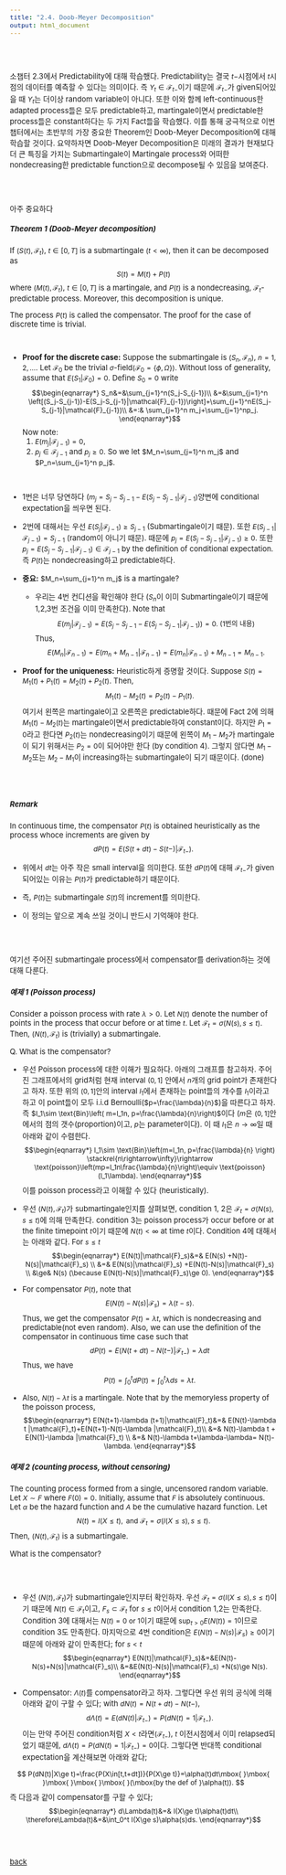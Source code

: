 ---
title: "2.4. Doob-Meyer Decomposition"
output: html_document
---

<style type="text/css">
  body, td {
    font-size: 13px;
  }
  pre {
  font-size: 13px;
}
  .math {
  font-size: 12px
}
</style>



<style>
p.comment {
background-color: #DBDBDB;
padding: 10px;
border: 1px solid black;
margin-left: 1px;
border-radius: 5px;
font-style: italic;
}
</style>

<br>
<br>

<div class="alert alert-info">
소챕터 2.3에서 Predictability에 대해 학습했다. Predictability는 결국 $t-$시점에서 $t$시점의 데이터를 예측할 수 있다는 의미이다. 즉 $Y_t\in \mathcal{F}_{t-}$이기 때문에 $\mathcal{F}_{t-}$가 given되어있을 때  $Y_t$는 더이상 random variable이 아니다. 또한 이와 함께 left-continuous한 adapted process들은 모두 predictable하고, martingale이면서 predictable한 process들은 constant하다는 두 가지 Fact들을 학습했다. 이를 통해 궁극적으로 이번 챕터에서는 초반부의 가장 중요한 Theorem인 Doob-Meyer Decomposition에 대해 학습할 것이다. 요약하자면 Doob-Meyer Decomposition은 미래의 결과가 현재보다 더 큰 특징을 가지는 Submartingale이 Martingale process와 어떠한 nondecreasing한 predictable function으로 decompose될 수 있음을 보여준다. 
</div>

<br>
<br>

아주 중요하다 

##### Theorem 1 (Doob-Meyer decomposition)
If $(S(t),\mathcal{F}_t)$, $t\in [0,T]$ is a submartingale $(t<\infty)$, then it can be decomposed as
$$
S(t)=M(t)+P(t)
$$
where $(M(t), \mathcal{F}_t)$, $t\in [0,T]$ is a martingale, and $P(t)$ is a nondecreasing, $\mathcal{F}_t$-predictable process. Moreover, this decomposition is unique. 

The process $P(t)$ is called the compensator.
The proof for the case of discrete time is trivial.

<br>
    
  *  **Proof for the discrete case:** Suppose the submartingale is $(S_n,\mathcal{F}_n)$, $n=1,2,\ldots$. Let $\mathcal{F}_0$ be the trivial $\sigma$-field$(\mathcal{F}_0=\{\phi, \Omega\})$. Without loss of generality, assume that $E(S_1|\mathcal{F}_0)=0$. Define $S_0=0$ write
   $$\begin{eqnarray*}
   S_n&=&\sum_{j=1}^n(S_j-S_{j-1})\\
   &=&\sum_{j=1}^n \left[(S_j-S_{j-1})-E(S_j-S_{j-1}|\mathcal{F}_{j-1})\right]+\sum_{j=1}^nE(S_j-S_{j-1}|\mathcal{F}_{j-1})\\
   &=:& \sum_{j=1}^n m_j+\sum_{j=1}^np_j.
   \end{eqnarray*}$$
   Now note: 
     1. $E(m_j|\mathcal{F}_{j-1})=0$,
     2. $p_j\in \mathcal{F}_{j-1}$ and $p_j\ge 0$.
   So we let $M_n=\sum_{j=1}^n m_j$ and $P_n=\sum_{j=1}^n p_j$.
   
  <br>

  * 1번은 너무 당연하다 ($m_j=S_j-S_{j-1}-E(S_j-S_{j-1}|\mathcal{F}_{j-1})$양변에 conditional expectation을 씌우면 된다. 

  * 2번에 대해서는 우선 $E(S_j|\mathcal{F}_{j-1})\ge S_{j-1}$ (Submartingale이기 때문). 또한  $E(S_{j-1}|\mathcal{F}_{j-1})= S_{j-1}$ (random이 아니기 때문). 때문에 $p_j=E(S_j-S_{j-1}|\mathcal{F}_{j-1})\ge 0$. 또한 $p_j=E(S_j-S_{j-1}|\mathcal{F}_{j-1})\in \mathcal{F}_{j-1}$ by the definition of conditional expectation. 즉 $P(t)$는 nondecreasing하고 predictable하다. 
  
  * **중요:** $M_n=\sum_{j=1}^n m_j$ is a martingale?
    * 우리는 4번 컨디션을 확인해야 한다 ($S_n$이 이미 Submartingale이기 때문에 1,2,3번 조건을 이미 만족한다). Note that
    $$
    E(m_j|\mathcal{F}_{j-1})=E(S_j-S_{j-1}-E(S_j-S_{j-1}|\mathcal{F}_{j-1}))=0. \mbox{ (1번의 내용)}
    $$
    Thus,
    $$
    E(M_n|\mathcal{F}_{n-1})= E(m_n+M_{n-1}|\mathcal{F}_{n-1})= E(m_n|\mathcal{F}_{n-1})+M_{n-1}=M_{n-1}.
    $$
    
  *  **Proof for the uniqueness:** Heuristic하게 증명할 것이다. Suppose $S(t)=M_1(t)+P_1(t)=M_2(t)+P_2(t)$. Then, 
  $$
  M_1(t)-M_2(t)=P_2(t)-P_1(t).
  $$
  여기서 왼쪽은 martingale이고 오른쪽은 predictable하다. 때문에 Fact 2에 의해 $M_1(t)-M_2(t)$는 martingale이면서 predictable하여 constant이다. 하지만 $P_1=0$라고 한다면 $P_2(t)$는 nondecreasing이기 때문에 왼쪽이 $M_1-M_2$가 martingale이 되기 위해서는 $P_2=0$이 되어야만 한다 (by condition 4). 그렇지 않다면 $M_1-M_2$또는 $M_2-M_1$이 increasing하는 submartingale이 되기 때문이다. (done) 
  
  
  <br>
  <br>
  
##### Remark
In continuous time, the compensator $P(t)$ is obtained heuristically as the process whoce increments are given by
$$
dP(t)= E(S(t+dt)-S(t-)|\mathcal{F}_{t-}).
$$

  * 위에서 $dt$는 아주 작은 small interval을 의미한다. 또한 $dP(t)$에 대해 $\mathcal{F}_{t-}$가 given되어있는 이유는 $P(t)$가 predictable하기 때문이다. 
  
  * 즉, $P(t)$는 submartingale $S(t)$의 increment를 의미한다.
  
  * 이 정의는 앞으로 계속 쓰일 것이니 반드시 기억해야 한다. 
  

<br>
<br>

여기선 주어진 submartingale process에서 compensator를 derivation하는 것에 대해 다룬다. 

##### 예제 1 (Poisson process)
Consider a poisson process with rate $\lambda>0$. Let $N(t)$ denote the number of points in the process that occur before or at time $t$. Let $\mathcal{F}_t=\sigma(N(s),s\le t)$. Then, $(N(t),\mathcal{F}_t)$ is (trivially) a submartingale. 

Q. What is the compensator?


   * 우선 Poisson process에 대한 이해가 필요하다. 아래의 그래프를 참고하자. 주어진 그래프에서의 grid처럼 현재 interval $(0,1]$ 안에서 $n$개의 grid point가 존재한다고 하자. 또한 위의 $(0,1]$안의 interval $l_1$에서 존재하는 point들의 개수를 $I_1$이라고 하고 이 point들이 모두 i.i.d Bernoulli($p=\frac{\lambda}{n}$)을 따른다고 하자. 즉 $I_1\sim \text{Bin}\left( m=l_1n, p=\frac{\lambda}{n}\right)$이다 ($m$은 $(0,1]$안에서의 점의 갯수(proportion)이고, $p$는 parameter이다). 이 때 $I_1$은 $n\rightarrow\infty$일 때 아래와 같이 수렴한다.
   $$\begin{eqnarray*}
   I_1\sim \text{Bin}\left(m=l_1n, p=\frac{\lambda}{n} \right) \stackrel{n\rightarrow\infty}\rightarrow \text{poisson}\left(mp=l_1n\frac{\lambda}{n}\right)\equiv \text{poisson}(l_1\lambda).    
   \end{eqnarray*}$$
  이를 poisson process라고 이해할 수 있다 (heuristically).
  
  
  * 우선 $(N(t),\mathcal{F}_t)$가 submartingale인지를 살펴보면, condition 1, 2은 $\mathcal{F}_t=\sigma(N(s),s\le t)$에 의해 만족한다. condition 3는 poisson process가 occur before or at the finite timepoint $t$이기 때문에 $N(t)<\infty$ at time $t$이다. Condition 4에 대해서는 아래와 같다. For $s\le t$
  $$\begin{eqnarray*}
  E(N(t)|\mathcal{F}_s)&=& E(N(s) +N(t)-N(s)|\mathcal{F}_s) \\
  &=&   E(N(s)|\mathcal{F}_s) +E(N(t)-N(s)|\mathcal{F}_s) \\
  &\ge&  N(s) (\because E(N(t)-N(s)|\mathcal{F}_s)\ge 0).
  \end{eqnarray*}$$
  
  * For compensator $P(t)$, note that  
  $$
  E(N(t)-N(s)|\mathcal{F}_s)= \lambda(t-s).
  $$
  Thus, we get the compensator $P(t)=\lambda t$, which is nondecreasing and predictable(not even random). Also, we can use the definition of the compensator in continuous time case such that
  $$
  dP(t)=E(N(t+dt)-N(t-)|\mathcal{F}_{t-})=\lambda dt
  $$
  Thus, we have
  $$
  P(t)=\int_{0}^t dP(t)= \int_{0}^t \lambda ds = \lambda t.
  $$
  * Also, $N(t)-\lambda t$ is a martingale. Note that by the memoryless property of the poisson process,
  $$\begin{eqnarray*}
  E(N(t+1)-\lambda (t+1)|\mathcal{F}_t)&=&  E(N(t)-\lambda t |\mathcal{F}_t)+E(N(t+1)-N(t)-\lambda  |\mathcal{F}_t)\\
  &=& N(t)-\lambda t + E(N(1)-\lambda  |\mathcal{F}_t) \\
  &=&  N(t)-\lambda t+\lambda-\lambda= N(t)-\lambda.
  \end{eqnarray*}$$
  
##### 예제 2 (counting process, without censoring)
The counting process formed from a single, uncensored random variable. Let $X\sim F$ where $F(0)=0$. Initially, assume that $F$ is absolutely continuous. Let $\alpha$ be the hazard function and $A$ be the cumulative hazard function. Let
$$
N(t)=I(X\le t),\mbox{ }\mbox{ }\mbox{ and }\mbox{ }\mbox{ } \mathcal{F}_t=\sigma(I(X\le s),s\le t).
$$
Then, $(N(t),\mathcal{F}_t)$ is a submartingale.

What is the compensator?

<br>
<br>

   * 우선 $(N(t),\mathcal{F}_t)$가 submartingale인지부터 확인하자. 우선 $\mathcal{F}_t=\sigma(I(X\le s),s\le t)$이기 때문에 $N(t)\in \mathcal{F}_t$이고, ${F}_s\subset\mathcal{F}_t$ for $s\le t$이어서 condition 1,2는 만족한다. Condition 3에 대해서는 $N(t)=0 \mbox{ or } 1$이기 때문에 $\sup_{t>0} E(N(t))=1$이므로 condition 3도 만족한다. 마지막으로 4번 condition은 $E(N(t)-N(s)|\mathcal{F}_s)\ge 0$이기 때문에 아래와 같이 만족한다; for $s< t$
   $$\begin{eqnarray*}
   E(N(t)|\mathcal{F}_s)&=&E(N(t)-N(s)+N(s)|\mathcal{F}_s)\\
   &=&E(N(t)-N(s)|\mathcal{F}_s) +N(s)\ge N(s).
   \end{eqnarray*}$$

   * Compensator: $\Lambda(t)$를 compensator라고 하자. 그렇다면 우선 위의 공식에 의해 아래와 같이 구할 수 있다; with $dN(t)=N(t+dt)-N(t-)$, 
   $$
   d\Lambda(t)= E(dN(t)|\mathcal{F}_{t-})=P(dN(t)=1|\mathcal{F}_{t-}).
   $$
   이는 만약 주어진 condition처럼 $X<t$라면$(\mathcal{F}_{t-})$, $t$ 이전시점에서 이미 relapsed되었기 때문에, $d\Lambda(t)=P(dN(t)=1|\mathcal{F}_{t-})=0$이다.
   그렇다면 반대쪽 conditional expectation을 계산해보면 아래와 같다;
   
   $$
   P(dN(t)|X\ge t)=\frac{P(X\in[t,t+dt])}{P(X\ge t)}=\alpha(t)dt\mbox{ }\mbox{ }\mbox{ }\mbox{ }\mbox{ }(\mbox{by the def of  }\alpha(t)).
   $$
   즉 다음과 같이 compensator를 구할 수 있다;
   $$\begin{eqnarray*}
   d\Lambda(t)&=& I(X\ge t)\alpha(t)dt\\
   \therefore\Lambda(t)&=&\int_0^t I(X\ge s)\alpha(s)ds.
   \end{eqnarray*}$$
   
<br>
<br>

[back](../sa.html)